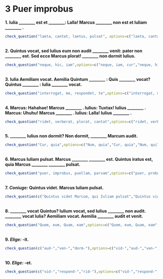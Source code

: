 # 3 Puer improbus

**1. Iulia ________ est et ________: Lalla! Marcus ________ non est et Iuliam ________ .**

```r
check_question("laeta, cantat, laetus, pulsat", options=c("laeta, cantat, iratus, pulsat","laeta, cantat, laetus, pulsat","irata, plorat, laetus, pulsat","laeta, vocat, iratus, pulsat"),type="radio", button_label="Rectene dico?",right="Optime! 👍",wrong="Minime 😔")
```

</br>
**2. Quintus vocat, sed Iulius eum non audit ________ venit: pater non ________ est. Sed ecce Marcus plorat! ________ non dormit Iulius.**

```r
check_question("neque, hic, iam",options=c("neque, iam, cur","neque, hic, iam","neque, hic, cur","neque, iam, hic"),type="radio",button_label="Rectene dico?",right="Recte sane 🙂",wrong="Non ita 😿️")
```

</br>
**3. Iulia Aemiliam vocat. Aemilia Quintum ________ : Quis ________ vocat? Quintus ________ : Iulia ________ vocat.**

```r
check_question("interrogat, me, respondet, te",options=c("interrogat, me, respondet, te","interrogat, eam, respondet, eum","interrogat, te, respondet, me","respondet, te, interrogat, me"),type="radio",button_label="Rectene dico?",right="Probe 👌",wrong="Non hercle vero! 😕", random_answer_order = T)
```

</br>
**4. Marcus: Hahahae! Marcus ________ . Iulius: Tuxtax! Iulius ________ . Marcus: Uhuhu! Marcus ________ . Iulius: Lalla! Iulius ________ .**

```r
check_question("ridet, verberat, plorat, cantat",options=c("ridet, verberat, plorat, cantat","ridet, pulsat, vocat, cantat","ridet, verberat, plorat, vocat","ridet, verberat, pulsat, cantat"),type="radio",button_label="Rectene dico?",right="Sic est 🤩",wrong="Cogitandum est 🤔", random_answer_order = T)
```

</br>
**5. ________ Iulius non dormit? Non dormit, ________ Marcum audit.**

```r
check_question("Cur, quia",options=c("Num, quia","Cur, quia","Num, qui","Cur, qui"),type="radio",button_label="Rectene dico?",right="Ita, ut dicis👏",wrong="Quid ais? 🤨", random_answer_order = T)
```

</br>
**6. Marcus Iuliam pulsat. Marcus ________ ________ est. Quintus iratus est, quia Marcus ________ ________ pulsat.**

```r
check_question("puer, improbus, puellam, parvam",options=c("puer, probus, puellam, parvam","puer, improbus, puella, parva","puer, probus, puellam, parva","puer, improbus, puellam, parvam"),type="radio",button_label="Rectene dico?",right="Optime! 👍",wrong="Minime 😔", random_answer_order = T)
```

</br>
**7. _Coniuge:_ Quintus videt. Marcus Iuliam pulsat.**

```r
check_question(c("Quintus videt Marcum, qui Iuliam pulsat","Quintus videt Iuliam, quam Marcus pulsat"),options=c("Quintus videt Marcum, quem Iulia pulsat","Quintus videt Iuliam, quae Marcum pulsat","Quintus videt Marcum, qui Iuliam pulsat","Quintus videt Iuliam, quam Marcus pulsat"),type="checkbox",button_label="Rectene dico?",right="Recte sane 🙂",wrong="Non ita 😿", random_answer_order = T)
```

</br>
**8. ________ vocat Quintus? Iulium vocat, sed Iulius ________ non audit. ________ vocat Iulia? Aemiliam vocat. Aemilia ________ audit et venit.** 

```r
check_question("Quem, eum, Quam, eam",options=c("Quem, eum, Quam, eam","Quem, eum, Eam, quam","Quem, eam, Quam, eum","Quam, eum, Quem, eam"),type="radio",button_label="Rectene dico?",right="Probe👌",wrong="Non hercle vero!😕", random_answer_order = T)
```

</br>
**9. _Elige:_ -it.**

```r
check_question(c("aud-","ven-","dorm-"),options=c("vid-","aud-","ven-","dorm-"),type="checkbox",button_label="Rectene dico?",right="Sic est 🤩",wrong="Cogitandum est 🤔", random_answer_order = T)
```

</br>
**10. _Elige:_ -et.**

```r
check_question(c("vid-","respond-","rid-"),options=c("vid-","respond-","voc-","rid-"),type="checkbox",button_label="Rectene dico?",right="Ita, ut dicis 👏",wrong="Quid ais? 🤨", random_answer_order = T)
```

</br>
